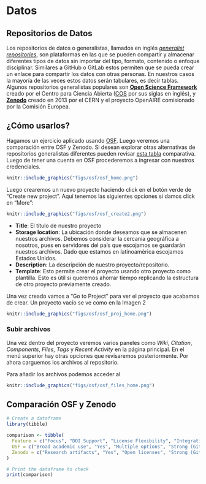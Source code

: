 # Datos

## Repositorios de Datos

Los repositorios de datos o generalistas, llamados en inglés [*generalist repositories*](https://sharing.nih.gov/data-management-and-sharing-policy/sharing-scientific-data/generalist-repositories), son plataformas en las que se pueden compartir y almacenar diferentes tipos de datos sin importar del tipo, formato, contenido o enfoque disciplinar. Similares a GitHub o GitLab estos permiten que se pueda crear un enlace para compartir los datos con otras personas. En nuestros casos la mayoría de las veces estos datos serán tabulares, es decir tablas. Algunos repositorios generalistas populares son [**Open Science Framework**](https://osf.io/) creado por el Centro para Ciencia Abierta ([COS](https://www.cos.io/about) por sus siglas en inglés), y [**Zenodo**](https://zenodo.org/) creado en 2013 por el CERN y el proyecto OpenAIRE comisionado por la Comisión Europea.

## ¿Cómo usarlos?

Hagamos un ejercicio aplicado usando [OSF](https://osf.io/). Luego veremos una comparación entre OSF y Zenodo. Si desean explorar otras alternativas de repositorios generalistas diferentes pueden revisar [esta tabla](https://sharing.nih.gov/data-management-and-sharing-policy/sharing-scientific-data/generalist-repositories) comparativa. Luego de tener una cuenta en OSF procederemos a ingresar con nuestros credenciales. 

```r
knitr::include_graphics("figs/osf/osf_home.png")
```

Luego crearemos un nuevo proyecto haciendo click en el botón verde de "Create new project". Aquí tenemos las siguientes opciones si damos click en "More":

```r
knitr::include_graphics("figs/osf/osf_create2.png")
```


- **Title**: El título de nuestro proyecto
- **Storage location**: La ubicación donde deseamos que se almacenen nuestros archivos. Debemos considerar la cercanía geográfica a nosotros, pues en servidores del país que escojamos se guardarán nuestros archivos. Dado que estamos en latinoamérica escojamos Estados Unidos. 
- **Description**: La descripción de nuestro proyecto/repositorio.
- **Template**: Esto permite crear el proyecto usando otro proyecto como plantilla. Esto es útil si queremos ahorrar tiempo replicando la estructura de otro proyecto previamente creado. 

Una vez creado vamos a "Go to Project" para ver el proyecto que acabamos de crear. Un proyecto vacío se ve como en la Imagen 2 

```r
knitr::include_graphics("figs/osf/osf_proj_home.png")
```

### Subir archivos

Una vez dentro del proyecto veremos varios paneles como *Wiki*, *Citation*, *Components*, *Files*, *Tags* y *Recent Activity* en la página principal. En el menú superior hay otras opciones que revisaremos posteriormente. Por ahora carguemos los archivos al repositorio.

Para añadir los archivos podemos acceder al 

```r
knitr::include_graphics("figs/osf/osf_files_home.png")
```



## Comparación OSF y Zenodo

```r
# Create a dataframe
library(tibble)

comparison <- tibble(
  Feature = c("Focus", "DOI Support", "License Flexibility", "Integration", "File Size Limit"),
  OSF = c("Broad academic use", "Yes", "Multiple options", "Strong (GitHub, Dropbox, etc.)", "5 GB per file"),
  Zenodo = c("Research artifacts", "Yes", "Open licenses", "Strong (GitHub, others)", "50 GB per file")
)

# Print the dataframe to check
print(comparison)

```

